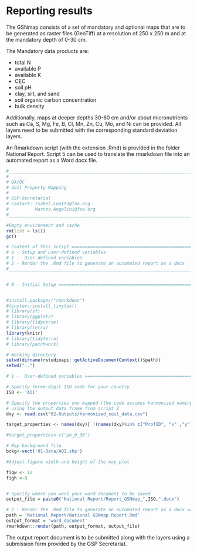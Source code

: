 # Reporting results

The GSNmap consists of a set of mandatory and optional maps that are to be generated as raster files (GeoTiff) at a resolution of 250 x 250 m and at the mandatory depth of 0-30 cm.

The Mandatory data products are:

* total N
* available P
* available K
* CEC
* soil pH
* clay, silt, and sand
* soil organic carbon concentration
* bulk density

Additionally, maps at deeper depths 30-60 cm and/or about micronutrients such as Ca, S, Mg, Fe, B, Cl, Mn, Zn, Cu, Mo, and Ni can be provided. All layers need to be submitted with the corresponding standard deviation layers.

An Rmarkdown script (with the extension .Rmd) is provided in the folder National Report. Script 5 can be used to translate the rmarkdown file into an automated report as a Word docx file. 


```r
#_______________________________________________________________________________
#
# QA/QC
# Soil Property Mapping
#
# GSP-Secretariat
# Contact: Isabel.Luotto@fao.org
#          Marcos.Angelini@fao.org
#_______________________________________________________________________________

#Empty environment and cache 
rm(list = ls())
gc()

# Content of this script =======================================================
# 0 - Setup and user-defined variables
# 1 -  User-defined variables
# 2 - Render the .Rmd file to generate an automated report as a docx
#_______________________________________________________________________________


# 0 - Initial Setup ============================================================


#install.packages("rmarkdown")
#tinytex::install_tinytex()
# library(sf)
# library(ggplot2)
# library(tidyverse)
# library(terra)
library(knitr)
# library(tidyterra)
# library(patchwork)

# Working directory
setwd(dirname(rstudioapi::getActiveDocumentContext()$path))
setwd("..")

# 1 -  User-defined variables ==================================================

# Specify three-digit ISO code for your country
ISO <- 'AOI'

# Specify the properties you mapped (the code assumes harmonized naming)
# using the output data frame from script 2
dxy <- read.csv("02-Outputs/harmonized_soil_data.csv")

target_properties <- names(dxy)[ !(names(dxy)%in% c("ProfID", "x" ,"y"))]

#target_properties<-c('ph_0_30')

# Map background file
bckg<-vect('01-Data/AOI.shp')

#Adjust figure width and height of the map plot

figw <- 12
figh <-8


# Specify where you want your word document to be saved
output_file = paste0("National Report/Report_GSNmap_",ISO,".docx")

# 2 - Render the .Rmd file to generate an automated report as a docx ===========
path = 'National Report/National GSNmap Report.Rmd'
output_format = 'word_document'
rmarkdown::render(path, output_format, output_file)

```

The output report document is to be submitted along with the layers using a submission form provided by the GSP Secretariat.



